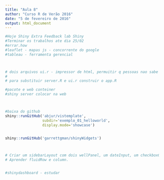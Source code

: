 ```yaml
---
title: "Aula 8"
author: "Curso R de Verão 2016"
date: "5 de fevereiro de 2016"
output: html_document
---
```


```r
#Hoje Shiny Extra Feedback lab Shiny
#Terminar os trabalhos ate dia 25/02
#errar.how
#leaflet - mapas js - concorrente do google
#tableau - ferramenta gerencial



# dois arquivos ui.r - impressor de html, permuitir q pessoas nao sabe html determinar as coisas - 100% substituvel por html consegue escrever sistema apenas com server.R
#
# para substituir server.R e ui.r construir o app.R

#pacote e web conteiner
#shiny server colocar na web



#baixa do github
shiny::runGitHub('abjur/vistemplate', 
                 subdir='exemplo_01_helloworld', 
                 display.mode='showcase')


shiny::runGitHub('garrettgman/shinyWidgets')



# Criar um sidebarLayout com dois wellPanel, um dateInput, um checkboxGroup e um textInput.
# Aprender fluidRow e column.


#shinydashboard - estudar

```

